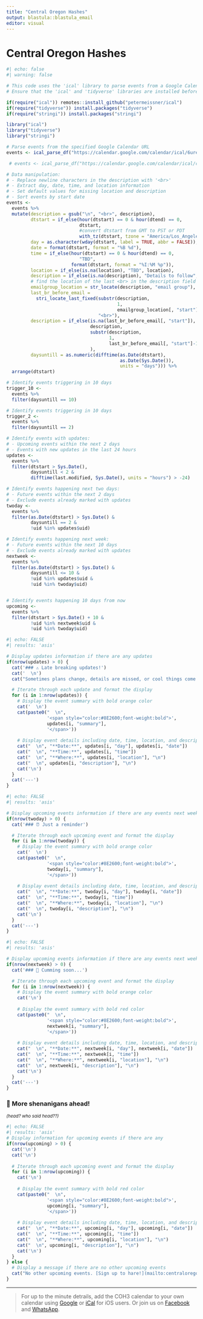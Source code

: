 ```yaml
---
title: "Central Oregon Hashes"
output: blastula::blastula_email
editor: visual
---
```


# Central Oregon Hashes

```r
#| echo: false
#| warning: false

# This code uses the 'ical' library to parse events from a Google Calendar and perform various data manipulations. Install from GitHub as the CRAN version does not import creation dates.
# Ensure that the 'ical' and 'tidyverse' libraries are installed before running this code.

if(require("ical")) remotes::install_github("petermeissner/ical")
if(require("tidyverse")) install.packages("tidyverse")
if(require("stringi")) install.packages("stringi")

library("ical") 
library("tidyverse")
library("stringi")

# Parse events from the specified Google Calendar URL
events <- ical_parse_df("https://calendar.google.com/calendar/ical/6ureum96qhgf13kj820i61ovq8%40group.calendar.google.com/public/basic.ics")

 # events <- ical_parse_df("https://calendar.google.com/calendar/ical/cae3r4u2uhucmmi9rvq5eu6obg%40group.calendar.google.com/public/basic.ics")

# Data manipulation: 
# - Replace newline characters in the description with '<br>'
# - Extract day, date, time, and location information
# - Set default values for missing location and description
# - Sort events by start date
events <- 
  events %>%
  mutate(description = gsub("\n", "<br>", description),
         dtstart = if_else(hour(dtstart) == 0 & hour(dtend) == 0,
                           dtstart, 
                           #convert dtstart from GMT to PST or PDT
                           with_tz(dtstart, tzone = "America/Los_Angeles")),
         day = as.character(wday(dtstart, label = TRUE, abbr = FALSE)),
         date = format(dtstart, format = "%B %d"),
         time = if_else(hour(dtstart) == 0 & hour(dtend) == 0,
                           "TBD", 
                        format(dtstart, format = "%I:%M %p")),
         location = if_else(is.na(location), "TBD", location),
         description = if_else(is.na(description), "Details to follow", description),
         # find the location of the last <br> in the description field that comes before the string "email group" and replace everything after it with a space.
         emailgroup_location = str_locate(description, "email group"),
         last_br_before_email = 
           stri_locate_last_fixed(substr(description, 
                                         1,      
                                         emailgroup_location[, "start"]),
                                  "<br>"),
         description = if_else(is.na(last_br_before_email[, "start"]),
                               description,
                               substr(description, 
                                      1,
                                      last_br_before_email[, "start"]-1)
                               ),
         daysuntill = as.numeric(difftime(as.Date(dtstart), 
                                          as.Date(Sys.Date()),
                                          units = "days"))) %>%
  arrange(dtstart)

# Identify events triggering in 10 days
trigger_10 <- 
  events %>%
  filter(daysuntill == 10)

# Identify events triggering in 10 days
trigger_2 <- 
  events %>%
  filter(daysuntill == 2)

# Identify events with updates:
# - Upcoming events within the next 2 days
# - Events with new updates in the last 24 hours
updates <- 
  events %>%
  filter(dtstart > Sys.Date(),
         daysuntill < 2 &
         difftime(last.modified, Sys.Date(), units = "hours") > -24)

# Identify events happening next two days:
# - Future events within the next 2 days
# - Exclude events already marked with updates
twoday <- 
  events %>%
  filter(as.Date(dtstart) > Sys.Date() &
         daysuntill == 2 &
         !uid %in% updates$uid) 

# Identify events happening next week:
# - Future events within the next 10 days
# - Exclude events already marked with updates
nextweek <- 
  events %>%
  filter(as.Date(dtstart) > Sys.Date() &
         daysuntill <= 10 &
         !uid %in% updates$uid &
         !uid %in% twoday$uid) 


# Identify events happening 10 days from now
upcoming <- 
  events %>%
  filter(dtstart > Sys.Date() + 10 &
         !uid %in% nextweek$uid &
         !uid %in% twoday$uid)

```

```r
#| echo: FALSE
#| results: 'asis'

# Display updates information if there are any updates
if(nrow(updates) > 0) {
  cat('### ⚠️ Late breaking updates!')
  cat('  \n')
  cat("Sometimes plans change, details are missed, or cool things come together at the last minute.  Here are updates we didn't want you to miss.")

  # Iterate through each update and format the display
  for (i in 1:nrow(updates)) {
    # Display the event summary with bold orange color
    cat('  \n')
    cat(paste0("  \n", 
               '<span style="color:#8E2600;font-weight:bold">',
               updates[i, "summary"],
               '</span>'))
    
    # Display event details including date, time, location, and description
    cat("  \n", "**Date:**", updates[i, "day"], updates[i, "date"])
    cat("  \n", "**Time:**", updates[i, "time"])
    cat("  \n", "**Where:**", updates[i, "location"], "\n")
    cat("  \n", updates[i, "description"], "\n")
    cat('\n')
  }
  cat('---')
}

```

```r
#| echo: FALSE
#| results: 'asis'

# Display upcoming events information if there are any events next week
if(nrow(twoday) > 0) {
  cat('### ⏰ Just a reminder')

  # Iterate through each upcoming event and format the display
  for (i in 1:nrow(twoday)) {
    # Display the event summary with bold orange color
    cat('  \n')
    cat(paste0("  \n", 
               '<span style="color:#8E2600;font-weight:bold">',
               twoday[i, "summary"],
               '</span>'))
    
    # Display event details including date, time, location, and description
    cat("  \n", "**Date:**", twoday[i, "day"], twoday[i, "date"])
    cat("  \n", "**Time:**", twoday[i, "time"])
    cat("  \n", "**Where:**", twoday[i, "location"], "\n")
    cat("  \n", twoday[i, "description"], "\n")
    cat('\n')
  }
  cat('---')
}

```

```r
#| echo: FALSE
#| results: 'asis'

# Display upcoming events information if there are any events next week
if(nrow(nextweek) > 0) {
  cat('### 👣 Cumming soon...')

  # Iterate through each upcoming event and format the display
  for (i in 1:nrow(nextweek)) {
    # Display the event summary with bold orange color
    cat('\n')
    
    # Display the event summary with bold red color
    cat(paste0("  \n", 
               '<span style="color:#8E2600;font-weight:bold">',
               nextweek[i, "summary"],
               '</span>'))
    
    # Display event details including date, time, location, and description
    cat("  \n", "**Date:**", nextweek[i, "day"], nextweek[i, "date"])
    cat("  \n", "**Time:**", nextweek[i, "time"])
    cat("  \n", "**Where:**", nextweek[i, "location"], "\n")
    cat("  \n", nextweek[i, "description"], "\n")
    cat('\n')
  }
  cat('---')
}

```

### 📆 More shenanigans ahead!

<sub>*(head? who said head??)*<sub>

```r
#| echo: FALSE
#| results: 'asis'
# Display information for upcoming events if there are any
if(nrow(upcoming) > 0) {
  cat('\n')
  cat('\n')
  
  # Iterate through each upcoming event and format the display
  for (i in 1:nrow(upcoming)) {
    cat('\n')
    
    # Display the event summary with bold red color
    cat(paste0("  \n", 
               '<span style="color:#8E2600;font-weight:bold">',
               upcoming[i, "summary"],
               '</span>'))
    
    # Display event details including date, time, location, and description
    cat("  \n", "**Date:**", upcoming[i, "day"], upcoming[i, "date"])
    cat("  \n", "**Time:**", upcoming[i, "time"])
    cat("  \n", "**Where:**", upcoming[i, "location"], "\n")
    cat("  \n", upcoming[i, "description"], "\n")
    cat('\n')
  }
} else {
  # Display a message if there are no other upcoming events
  cat("No other upcoming events. [Sign up to hare!](mailto:centraloregonhash@gmail.com?subject=Interested%20in%20haring)")
}

```

------------------------------------------------------------------------

> For up to the minute detrails, add the COH3 calendar to your own calendar using [Google](https://calendar.google.com/calendar/u/0/r?cid=6ureum96qhgf13kj820i61ovq8@group.calendar.google.com) or [iCal](https://calendar.google.com/calendar/ical/6ureum96qhgf13kj820i61ovq8%40group.calendar.google.com/public/basic.ics) for iOS users. Or join us on [Facebook](https://www.facebook.com/groups/527235744035261/) and [WhatsApp](https://chat.whatsapp.com/JXtmP6IyNlm9q8H7sidqH5).
